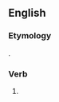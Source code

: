 ==English==

===Etymology===
{{suffix|consort|est|lang=en}}.

===Verb===
{{head|en}}

# {{context|archaic|lang=en}} {{second-person singular of|consort|lang=en}}